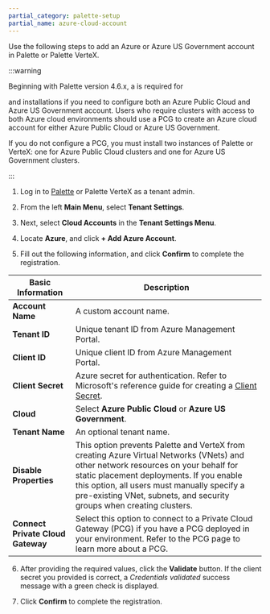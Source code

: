 ```yaml
---
partial_category: palette-setup
partial_name: azure-cloud-account
---
```


Use the following steps to add an Azure or Azure US Government account in Palette or Palette VerteX.

:::warning

<!-- prettier-ignore-start --> Beginning with Palette version 4.6.x, a <VersionedLink text="Private Cloud Gateway (PCG)" url="/clusters/pcg"/> is required for <VersionedLink text="self-hosted Palette" url="/enterprise-version/enterprise-version"/> 
 and <VersionedLink text="VerteX" url="/vertex/vertex"/> installations if you need to configure 
 both an Azure Public Cloud and Azure US Government account. Users who require clusters with access to both Azure cloud environments should use a PCG to create an Azure cloud account for either Azure Public Cloud or Azure US Government.    
 
  If you do not configure a PCG, you must install two instances of Palette or VerteX: one for Azure Public Cloud clusters and one for Azure US Government clusters. <!-- prettier-ignore-end -->

:::

1. Log in to [Palette](https://console.spectrocloud.com) or Palette VerteX as a tenant admin.

2. From the left **Main Menu**, select **Tenant Settings**.

3. Next, select **Cloud Accounts** in the **Tenant Settings Menu**.

4. Locate **Azure**, and click **+ Add Azure Account**.

5. Fill out the following information, and click **Confirm** to complete the registration.

| **Basic Information**             | **Description**                                                                                                                                                                                                                                                                                        |
| --------------------------------- | ------------------------------------------------------------------------------------------------------------------------------------------------------------------------------------------------------------------------------------------------------------------------------------------------------ |
| **Account Name**                  | A custom account name.                                                                                                                                                                                                                                                                                 |
| **Tenant ID**                     | Unique tenant ID from Azure Management Portal.                                                                                                                                                                                                                                                         |
| **Client ID**                     | Unique client ID from Azure Management Portal.                                                                                                                                                                                                                                                         |
| **Client Secret**                 | Azure secret for authentication. Refer to Microsoft's reference guide for creating a [Client Secret](https://docs.microsoft.com/en-us/azure/active-directory/develop/howto-create-service-principal-portal#create-an-azure-active-directory-application).                                              |
| **Cloud**                         | Select **Azure Public Cloud** or **Azure US Government**.                                                                                                                                                                                                                                              |
| **Tenant Name**                   | An optional tenant name.                                                                                                                                                                                                                                                                               |
| **Disable Properties**            | This option prevents Palette and VerteX from creating Azure Virtual Networks (VNets) and other network resources on your behalf for static placement deployments. If you enable this option, all users must manually specify a pre-existing VNet, subnets, and security groups when creating clusters. |
| **Connect Private Cloud Gateway** | Select this option to connect to a Private Cloud Gateway (PCG) if you have a PCG deployed in your environment. Refer to the PCG <VersionedLink text="Architecture" url="/clusters/pcg/architecture"/> page to learn more about a PCG.                                                                  |

6. After providing the required values, click the **Validate** button. If the client secret you provided is correct, a
   _Credentials validated_ success message with a green check is displayed.

7. Click **Confirm** to complete the registration.

